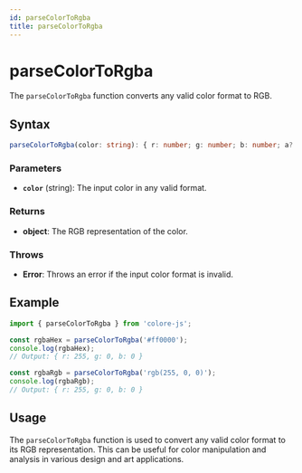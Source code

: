 ```yaml
---
id: parseColorToRgba
title: parseColorToRgba
---
```


# parseColorToRgba

The `parseColorToRgba` function converts any valid color format to RGB.

## Syntax

```typescript
parseColorToRgba(color: string): { r: number; g: number; b: number; a?: number }
```

### Parameters

- **`color`** (string): The input color in any valid format.

### Returns

- **object**: The RGB representation of the color.

### Throws

- **Error**: Throws an error if the input color format is invalid.

## Example

```typescript
import { parseColorToRgba } from 'colore-js';

const rgbaHex = parseColorToRgba('#ff0000');
console.log(rgbaHex);
// Output: { r: 255, g: 0, b: 0 }

const rgbaRgb = parseColorToRgba('rgb(255, 0, 0)');
console.log(rgbaRgb);
// Output: { r: 255, g: 0, b: 0 }
```

## Usage

The `parseColorToRgba` function is used to convert any valid color format to its RGB representation. This can be useful for color manipulation and analysis in various design and art applications.
